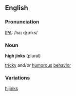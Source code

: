 ==English==
===Pronunciation===
[[IPA]]: /haɪ ʤɪnks/

===Noun===
'''high jinks''' (plural)

[[tricky]] and/or [[humorous]] [[behavior]]

===Variations===
[[hijinks]]
